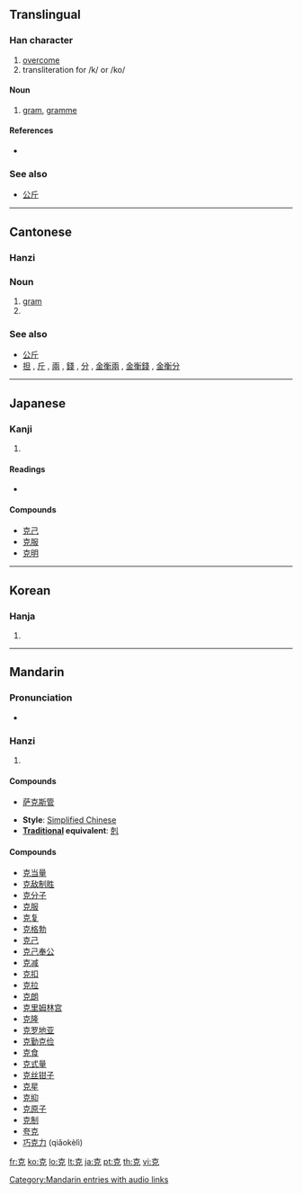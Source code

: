 {{also|剋}}
==Translingual==

===Han character===
{{Han char|rn=10|rad=儿|as=05|sn=7|four=4021<sub>6</sub>|canj=十口竹山 (JRHU)}}

# [[overcome]]
# transliteration for /k/ or /ko/

====Noun====
{{infl|mul|noun}}

# [[gram]], [[gramme]]

====References====
* {{Han ref|kx=0124.150|dkj=01355|dj=0263.040|hdz=10269.040|uh=514B|ud=20811|bh=A74A|bd=42826}}

===See also===
* {{sense|gram}} [[公斤]]

----

==Cantonese==

===Hanzi===
{{yue-hanzi|jyut=|y=hak1}}

===Noun===
{{yue-noun|ts|tas=克}}

# [[gram]]
# {{defn|Cantonese|sort=儿05}}

===See also===
* [[公斤]]
* [[担]] , [[斤]] , [[兩]] , [[錢]] , [[分]] , [[金衡兩]] , [[金衡錢]] , [[金衡分]]

----

==Japanese==

===Kanji===
{{ja-kanji|grade=c|rs=儿05}}

# {{defn|Japanese}}

====Readings====
* {{ja-readings|on=[[こく]] (koku)|kun=[[かつ]] (katsu), [[よい]] (yoi), [[よく]] (yoku)}}

====Compounds====
* [[克己]]
* [[克服]]
* [[克明]]

----

==Korean==

===Hanja===
{{ko-hanja|hangeul=[[극]]|rv=geuk|mr=kŭk}}

# {{defn|Korean|sort=儿05}}

----

==Mandarin==

===Pronunciation===
* {{audio|zh-kè.ogg|audio}}

===Hanzi===
{{cmn-hanzi|pin=[[kè]] ([[ke4]])|wg=k'o<sup>4</sup>}}

# {{defn|Mandarin|sort=儿05}}

====Compounds====
* [[萨克斯管]]

* '''Style''': [[Simplified Chinese]]
* '''[[Traditional Chinese|Traditional]] equivalent''': [[剋]]

====Compounds====
* [[克当量]]
* [[克敌制胜]]
* [[克分子]]
* [[克服]]
* [[克复]]
* [[克格勃]]
* [[克己]]
* [[克己奉公]]
* [[克减]]
* [[克扣]]
* [[克拉]]
* [[克朗]]
* [[克里姆林宫]]
* [[克隆]]
* [[克罗地亚]]
* [[克勤克俭]]
* [[克食]]
* [[克式量]]
* [[克丝钳子]]
* [[克星]]
* [[克抑]]
* [[克原子]]
* [[克制]]
* [[夸克]]
* [[巧克力]] (qiǎokèlì)

[[Category:Mandarin entries with audio links]]

[[fr:克]]
[[ko:克]]
[[lo:克]]
[[lt:克]]
[[ja:克]]
[[pt:克]]
[[th:克]]
[[vi:克]]